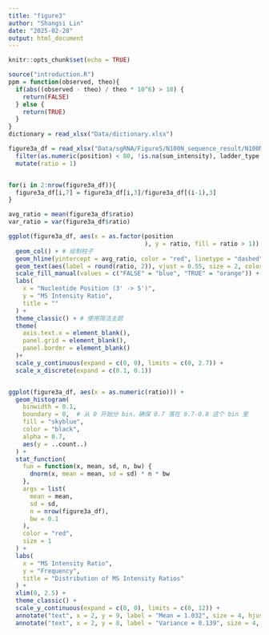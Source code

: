 ```yaml
---
title: "figure3"
author: "Shangsi Lin"
date: "2025-02-28"
output: html_document
---
```


```r
knitr::opts_chunk$set(echo = TRUE)
```

```r
source("introduction.R")
ppm = function(observed, theo){
  if(abs((observed - theo) / theo * 10^6) > 10) {
    return(FALSE)
  } else {
    return(TRUE)
  }
}
dictionary = read_xlsx("Data/dictionary.xlsx")
```

```r
figure3a_df = read_xlsx("Data/sgRNA/Figure5/N100N_sequence_result/N100N_plot.xlsx") %>% 
  filter(as.numeric(position) < 80, !is.na(sum_intensity), ladder_type == "3'") %>% 
  mutate(ratio = 1)


for(i in 2:nrow(figure3a_df)){
  figure3a_df[i,7] = figure3a_df[i,3]/figure3a_df[(i-1),3]
}

avg_ratio = mean(figure3a_df$ratio)
var_ratio = var(figure3a_df$ratio)

ggplot(figure3a_df, aes(x = as.factor(position
                                      ), y = ratio, fill = ratio > 1)) +
  geom_col() + # 绘制柱子
  geom_hline(yintercept = avg_ratio, color = "red", linetype = "dashed", size = 1) + # 添加红色水平线
  geom_text(aes(label = round(ratio, 2)), vjust = 0.55, size = 2, color = "black", angle = 90, nudge_y= 0.07, fontface = "bold") + # 在柱子顶部标记 ratio 值并旋转90度，调整位置
  scale_fill_manual(values = c("FALSE" = "blue", "TRUE" = "orange")) + # 设置柱子颜色
  labs(
    x = "Nucleotide Position (3' -> 5')",
    y = "MS Intensity Ratio",
    title = ""
  ) +
  theme_classic() + # 使用简洁主题
  theme(
    axis.text.x = element_blank(),
    panel.grid = element_blank(), 
    panel.border = element_blank() 
  )+ 
  scale_y_continuous(expand = c(0, 0), limits = c(0, 2.7)) +
  scale_x_discrete(expand = c(0.1, 0.1)) 


ggplot(figure3a_df, aes(x = as.numeric(ratio))) +
  geom_histogram(
    binwidth = 0.1, 
    boundary = 0,  # 从 0 开始分 bin，确保 0.7 落在 0.7-0.8 这个 bin 里
    fill = "skyblue", 
    color = "black", 
    alpha = 0.7, 
    aes(y = ..count..)
  ) + 
  stat_function(
    fun = function(x, mean, sd, n, bw) {
      dnorm(x, mean = mean, sd = sd) * n * bw
    },
    args = list(
      mean = mean, 
      sd = sd, 
      n = nrow(figure3a_df), 
      bw = 0.1
    ),
    color = "red", 
    size = 1
  ) + 
  labs(
    x = "MS Intensity Ratio",
    y = "Frequency",
    title = "Distribution of MS Intensity Ratios"
  ) +
  xlim(0, 2.5) +
  theme_classic() +
  scale_y_continuous(expand = c(0, 0), limits = c(0, 12)) + 
  annotate("text", x = 2, y = 9, label = "Mean = 1.032", size = 4, hjust = 0, color = "red") + 
  annotate("text", x = 2, y = 8, label = "Variance = 0.139", size = 4, hjust = 0, color = "blue")


```

